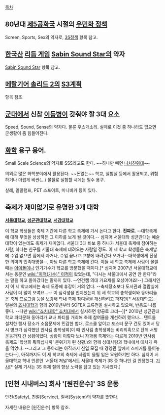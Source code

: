 [[목차]]

== 80년대 [[제5공화국]] 시절의 [[우민화 정책]] ==
Screen, Sports, Sex의 약자로, [[3S정책]] 항목 참고.

== [[한국]]산 [[리듬 게임]] [[Sabin Sound Star]]의 약자 ==
[[Sabin Sound Star]] 항목 참고.

== [[메탈기어 솔리드 2]]의 [[S3계획]] ==
항목 참조.

== [[군대]]에서 신참 [[이등병]]이 갖춰야 할 3대 요소 ==
Speed, Sound, Sense의 약자다. 물론 우스개소리. 실제로 이것 중 하나라도 없으면 군생활이 좀 힘들어진다.

== [[화학]] 용구 용어. ==
Small Scale Science의 약자로 SSS라고도 한다. ~~하나만 빼면 [[슈츠슈타펠|나치친위대]]~~

의외로 많은 화학분야에서 활용된다. ~~돈없는~~ 학교, 실험실 등에서 활용되고, 위험하거나 더럽게 비싼(...) 물질로 실험할 시에는 필수 용구.

샬레, 알콜램프, PET 스포이트, 미니비커 등이 있다.

== 축제가 재미없기로 유명한 3개 대학 ==

'''[[서울대학교]], [[성균관대학교]], [[서강대학교]]''' 

이 학교 학생들은 축제 기간에 다른 학교 축제에 가서 논다고 한다. '''진짜로'''.  --대학축제에 대해 무엇을 상상하든 그 이하를 보게 될 것이다.--
심지어 서울대와 성균관대는 예술대학이 있는데도 축제가 재미없다. 서울대 3대 바보 중 하나가 서울대 축제에 참여하는 사람, 하나는 친구를 서울대 축제에 데려오는 사람일 정도. 이 세 학교 학생들은 축제날에 수업 없으면 집에서 자거나, 수업 끝나고 고향에 내려갔다 오거나--대학생에게 진정한 의미의 민족대명절--, 아님 다른 학교 축제에 간다. 이들 세 학교 축제에 사람이 몰릴 때는 [[아이돌]]이나 인기가수가 학교를 방문했을 때이다.[* 심지어 2007년 서울대학교에서는 동문인 [[wiki:"이적(가수)" 이적]]이 왔었는데, "다시는 서울대에서 공연 안 한다"라는 말을 하고 돌아갔다는 말까지 있다. --연건캠 의대 가요제를 오셨어야죠!--]
그래서인지 이 세 학교에서는 축제 도중에 휴강이 거의 없다. --축제장소보다 도서관과 열람실에 사람이 더 많이 보여요...--
이 심각성을 인지했는지 위 세 학교의 총학생회와 동아리들은 축제 프로그램 등을 보강해 학내 축제 참여율을 개선하려고 하지만[* 서강대학교는 일본의 [[죠치대학]]과 함께 2010년부터 SOFEX 교류전을 실시하고 있으며, 반응도 나름 좋다. --다만 [[wiki:"죠치대학" 죠치대]]에서 실시하면 항공료 크리--][* 2010년 성균관대학교 파티문화 동아리가 교내 파티를 개최해 축제 참여율을 개선하려 했으나... 텐트를 설치한 행사 장소가 소음문제에 민감한 법대, 로스쿨 앞이고 포스터 문구 건도 있어서 당시 병크가 심각했던 인사캠 총학생회(이 때 인사캠 총학생회는 비리의혹으로 탄핵 서명운동까지 간 상황이었다. 상황이 이렇다 보니 자과캠 축제와는 다르게 2010년 인사캠 축제도 '학생회 뭐하십니까' 분위기가 된 상황.)와 함께 성대사랑과 학내에서 대차게 욕을 먹었다. --그리고 그 동아리는 아직까지 신입 모집 때 경영관 앞에서 스피커를 틀어놓는다--], 아직까지도 이 세 학교의 축제에 사람이 몰릴 일은 요원하기만 하다. 
심지어 서울대학교 학내 언론인 '서울대 저널'에서도 서울대 축제가 3S 중 하나인 걸 인정했다. [http://www.snujn.com/site/art_view.html?id=1236 기사][* 실제 기사는 3S 축제 질의 향상 노력을 담고 있는 기사였다.]

== [인천 시내버스] 회사 '[원진운수]' 3S 운동 ==

안전(Safety), 친절(Service), 질서(System)의 약자를 뜻한다.

자세한 내용은 [원진운수] 항목 참조.
